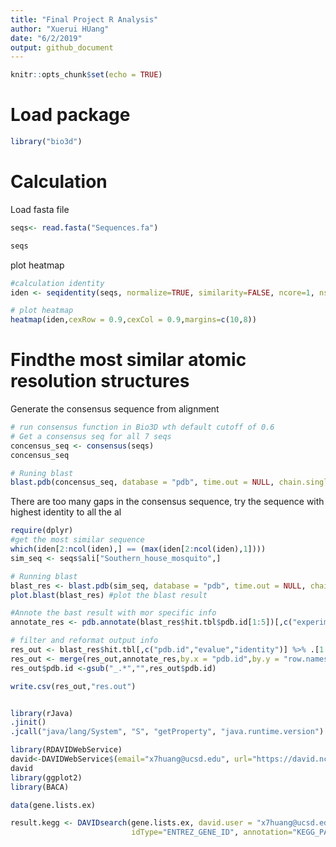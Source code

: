 ```yaml
---
title: "Final Project R Analysis"
author: "Xuerui HUang"
date: "6/2/2019"
output: github_document
---
```


```r
knitr::opts_chunk$set(echo = TRUE)
```

# Load package
```r
library("bio3d")
```

# Calculation
Load fasta file
```r
seqs<- read.fasta("Sequences.fa")

seqs
```

plot heatmap
```r
#calculation identity
iden <- seqidentity(seqs, normalize=TRUE, similarity=FALSE, ncore=1, nseg.scale=1)

# plot heatmap
heatmap(iden,cexRow = 0.9,cexCol = 0.9,margins=c(10,8))
```
# Findthe most similar atomic resolution structures
Generate the consensus sequence from alignment
```r
# run consensus function in Bio3D wth default cutoff of 0.6
# Get a consensus seq for all 7 seqs
concensus_seq <- consensus(seqs)
concensus_seq

# Runing blast 
blast.pdb(concensus_seq, database = "pdb", time.out = NULL, chain.single=TRUE)
```
There are too many gaps in the consensus sequence, try the sequence with highest identity to all the al
```r
require(dplyr)
#get the most similar sequence
which(iden[2:ncol(iden),] == (max(iden[2:ncol(iden),1])))
sim_seq <- seqs$ali["Southern_house_mosquito",]

# Running blast
blast_res <- blast.pdb(sim_seq, database = "pdb", time.out = NULL, chain.single=TRUE)
plot.blast(blast_res) #plot the blast result 

#Annote the bast result with mor specific info
annotate_res <- pdb.annotate(blast_res$hit.tbl$pdb.id[1:5])[,c("experimentalTechnique","resolution","source","chainId")]

# filter and reformat output info
res_out <- blast_res$hit.tbl[,c("pdb.id","evalue","identity")] %>% .[1:5,]
res_out <- merge(res_out,annotate_res,by.x = "pdb.id",by.y = "row.names") %>% .[order(-.$identity),]
res_out$pdb.id <-gsub("_.*","",res_out$pdb.id)

write.csv(res_out,"res.out")



```

```r
library(rJava)
.jinit()
.jcall("java/lang/System", "S", "getProperty", "java.runtime.version")

library(RDAVIDWebService)
david<-DAVIDWebService$(email="x7huang@ucsd.edu", url="https://david.ncifcrf.gov/webservice/services/DAVIDWebService.DAVIDWebServiceHttpSoap12Endpoint/")
david
library(ggplot2)
library(BACA)

data(gene.lists.ex)

result.kegg <- DAVIDsearch(gene.lists.ex, david.user = "x7huang@ucsd.edu", 
                           idType="ENTREZ_GENE_ID", annotation="KEGG_PATHWAY")
```

